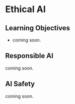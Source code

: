 # Ethical AI

::: {.callout-tip}
## Learning Objectives

* coming soon.

:::

## Responsible AI

coming soon.

## AI Safety

coming soon.
